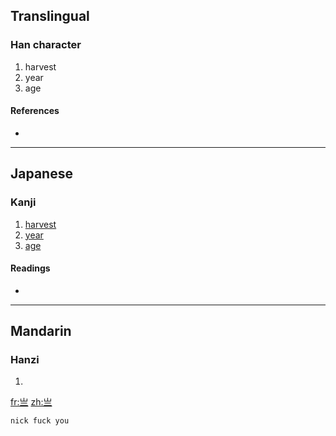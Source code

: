 {{also|歲}}<!-- may be replaced by zh-forms -->
==Translingual==

===Han character===
{{Han char|rn=7|rad=二|as=03|sn=5|four=|canj=山一一 (UMM)}}

# harvest
# year
# age

====References====
* {{Han ref|kx=0087.030|dkj=00261|dj=0183.070|hdz=10760.050|uh=4E97|ud=20119}}

----

==Japanese==
{{attention|ja|More research is needed on this character's use in Japanese}}

===Kanji===
{{ja-kanji|grade=uc|rs=二03}}

# [[harvest]]
# [[year]]
# [[age]]  

====Readings====
* {{ja-readings|on=[[さい]] (sai), [[せい]] (sei)|kun=[[とし]] (toshi), [[よわい]] (yowai)}}

----

==Mandarin==

===Hanzi===
{{cmn-hanzi|pin=[[suì]] ([[sui4]])|wg=sui<sup>4</sup>}}

# {{defn|Mandarin|sort=二03}}

[[fr:亗]]
[[zh:亗]]
 nick fuck you